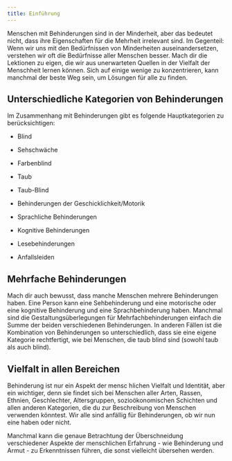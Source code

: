 ```yaml
---
title: Einführung
---
```


Menschen mit Behinderungen sind in der Minderheit, aber das bedeutet nicht, dass
ihre Eigenschaften für die Mehrheit irrelevant sind. Im Gegenteil: Wenn wir uns
mit den Bedürfnissen von Minderheiten auseinandersetzen, verstehen wir oft die
Bedürfnisse aller Menschen besser. Mach dir die Lektionen zu eigen, die wir aus
unerwarteten Quellen in der Vielfalt der Menschheit lernen können. Sich auf einige
wenige zu konzentrieren, kann manchmal der beste Weg sein, um Lösungen für alle
zu finden.

## Unterschiedliche Kategorien von Behinderungen

Im Zusammenhang mit Behinderungen gibt es folgende Hauptkategorien zu berücksichtigen:

- Blind

- Sehschwäche

- Farbenblind

- Taub

- Taub-Blind

- Behinderungen der Geschicklichkeit/Motorik

- Sprachliche Behinderungen

- Kognitive Behinderungen

- Lesebehinderungen

- Anfallsleiden

## Mehrfache Behinderungen

Mach dir auch bewusst, dass manche Menschen mehrere Behinderungen haben. Eine
Person kann eine Sehbehinderung und eine motorische oder eine kognitive Behinderung
und eine Sprachbehinderung haben. Manchmal sind die
Gestaltungsüberlegungen für Mehrfachbehinderungen einfach die Summe der beiden
verschiedenen Behinderungen. In anderen Fällen ist die Kombination von
Behinderungen so unterschiedlich, dass sie eine eigene Kategorie rechtfertigt,
wie bei Menschen, die taub blind sind (sowohl taub als auch blind).

## Vielfalt in allen Bereichen

Behinderung ist nur ein Aspekt der mensc
hlichen Vielfalt und Identität, aber ein
wichtiger, denn sie findet sich bei Menschen aller Arten, Rassen, Ethnien,
Geschlechter, Altersgruppen, sozioökonomischen Schichten und allen anderen
Kategorien, die du zur Beschreibung von Menschen verwenden könntest. Wir alle
sind anfällig für Behinderungen, ob wir nun eine haben oder nicht.

Manchmal kann die genaue Betrachtung der Überschneidung verschiedener Aspekte der
menschlichen Erfahrung - wie Behinderung und Armut - zu Erkenntnissen führen, die
sonst vielleicht übersehen werden.
